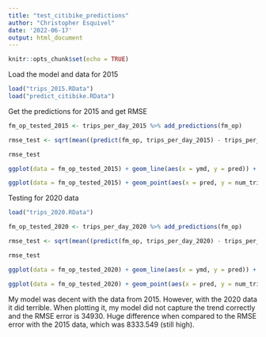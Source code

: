 ---
title: "test_citibike_predictions"
author: "Christopher Esquivel"
date: '2022-06-17'
output: html_document
---

```{r setup, include=FALSE}
knitr::opts_chunk$set(echo = TRUE)
```

Load the model and data for 2015

```{r}
load("trips_2015.RData")
load("predict_citibike.RData")
```
 
Get the predictions for 2015 and get RMSE

```{r}
fm_op_tested_2015 <- trips_per_day_2015 %>% add_predictions(fm_op)

rmse_test <- sqrt(mean((predict(fm_op, trips_per_day_2015) - trips_per_day_2015$num_trips)^2))

rmse_test
```

```{r}
ggplot(data = fm_op_tested_2015) + geom_line(aes(x = ymd, y = pred)) + geom_point(aes(x = ymd, y = num_trips)) + xlab("date") + ylab("num trips")

ggplot(data = fm_op_tested_2015) + geom_point(aes(x = pred, y = num_trips)) + geom_abline(linetype = "dashed")
```

Testing for 2020 data

```{r}
load("trips_2020.RData")
```


```{r}
fm_op_tested_2020 <- trips_per_day_2020 %>% add_predictions(fm_op)

rmse_test <- sqrt(mean((predict(fm_op, trips_per_day_2020) - trips_per_day_2020$num_trips)^2))

rmse_test
```

```{r}
ggplot(data = fm_op_tested_2020) + geom_line(aes(x = ymd, y = pred)) + geom_point(aes(x = ymd, y = num_trips)) + xlab("date") + ylab("num trips")

ggplot(data = fm_op_tested_2020) + geom_point(aes(x = pred, y = num_trips)) + geom_abline(linetype = "dashed")
```

My model was decent with the data from 2015. However, with the 2020 data it did terrible. When plotting it, my model did not capture the trend correctly and the RMSE error is 34930. Huge difference when compared to the RMSE error with the 2015 data, which was 8333.549 (still high).

